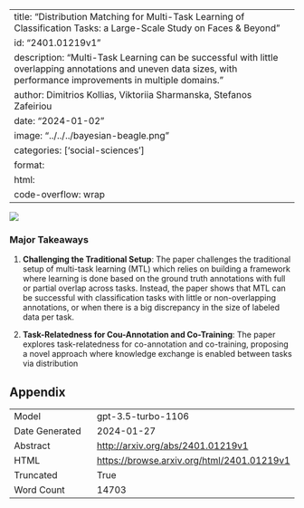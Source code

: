 
---
title: "Distribution Matching for Multi-Task Learning of Classification Tasks: a Large-Scale Study on Faces & Beyond"
id: "2401.01219v1"
description: "Multi-Task Learning can be successful with little overlapping annotations and uneven data sizes, with performance improvements in multiple domains."
author: Dimitrios Kollias, Viktoriia Sharmanska, Stefanos Zafeiriou
date: "2024-01-02"
image: "../../../bayesian-beagle.png"
categories: ['social-sciences']
format:
  html:
    code-overflow: wrap
---

![](None)

### Major Takeaways
1. **Challenging the Traditional Setup**: The paper challenges the traditional setup of multi-task learning (MTL) which relies on building a framework where learning is done based on the ground truth annotations with full or partial overlap across tasks. Instead, the paper shows that MTL can be successful with classification tasks with little or non-overlapping annotations, or when there is a big discrepancy in the size of labeled data per task.

2. **Task-Relatedness for Cou-Annotation and Co-Training**: The paper explores task-relatedness for co-annotation and co-training, proposing a novel approach where knowledge exchange is enabled between tasks via distribution

## Appendix

|          |          |
|----------|----------|
| Model     | gpt-3.5-turbo-1106       |
| Date Generated     | 2024-01-27       |
| Abstract | [http://arxiv.org/abs/2401.01219v1](http://arxiv.org/abs/2401.01219v1)        |
| HTML     | [https://browse.arxiv.org/html/2401.01219v1](https://browse.arxiv.org/html/2401.01219v1)       |
| Truncated       | True       |
| Word Count       | 14703       |